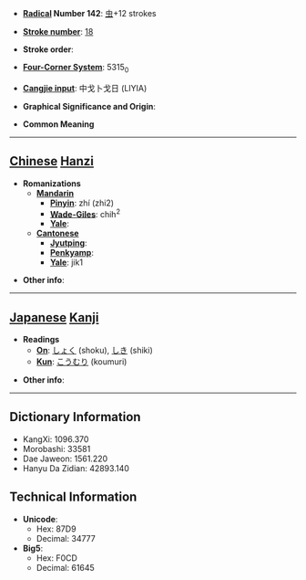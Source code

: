 * '''[[Wiktionary:Chinese radical index| Radical]] Number 142''': [[Wiktionary:Chinese radical index 虫|虫]]+12 strokes

* '''[[Wiktionary:Chinese total strokes index|Stroke number]]''': [[Wiktionary:Chinese total strokes index 18|18]]

* '''Stroke order''': 

* '''[[Wiktionary:Chinese four corner index|Four-Corner System]]''': 5315<sub>0</sub>

* '''[[Wiktionary:Chinese Cangjie index|Cangjie input]]''': 中戈卜戈日 (LIYIA)

* '''Graphical Significance and Origin''': 

* '''Common Meaning'''

----

== [[Chinese]] [[Hanzi]] ==

* '''Romanizations'''
** '''[[Mandarin]]'''
*** '''[[Pinyin]]''': zhí (zhi2)
*** '''[[Wade-Giles]]''': chih<sup>2</sup>
*** '''[[Yale]]''': 
** '''[[Cantonese]]'''
*** '''[[Jyutping]]''':
*** '''[[Penkyamp]]''': 
*** '''[[Yale]]''': jik1

* '''Other info''': 

----

== [[Japanese]] [[Kanji]] ==

* '''Readings'''
** '''[[On]]''': [[しょく]] (shoku), [[しき]] (shiki)
** '''[[Kun]]''': [[こうむり]] (koumuri)

* '''Other info''':  

----

== Dictionary Information ==

* KangXi: 1096.370
* Morobashi: 33581
* Dae Jaweon: 1561.220
* Hanyu Da Zidian: 42893.140

== Technical Information ==

* '''Unicode''':
** Hex: 87D9
** Decimal: 34777
* '''Big5''':
** Hex: F0CD
** Decimal: 61645